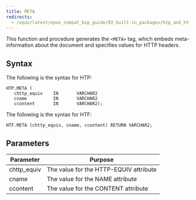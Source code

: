 ```yaml
---
title: META
redirects:
  - /epas/latest/epas_compat_bip_guide/03_built-in_packages/htp_and_htf/meta/ #generated for docs/epas/reorg-role-use-case-mode
---
```


This function and procedure generates the `<META>` tag, which embeds meta-information about the document and specifies values for HTTP headers.

## Syntax

The following is the syntax for HTP:

```
HTP.META (
   chttp_equiv    IN       VARCHAR2
   cname          IN       VARCHAR2
   ccontent       IN       VARCHAR2);
```

The following is the syntax for HTF:

```
HTF.META (chttp_equiv, cname, ccontent) RETURN VARCHAR2;
```

## Parameters

| Parameter | Purpose  |
| --------- | -------- |
| chttp_equiv | The value for the HTTP-EQUIV attribute |
| cname | The value for the NAME attribute |
| ccontent | The value for the CONTENT attribute |
